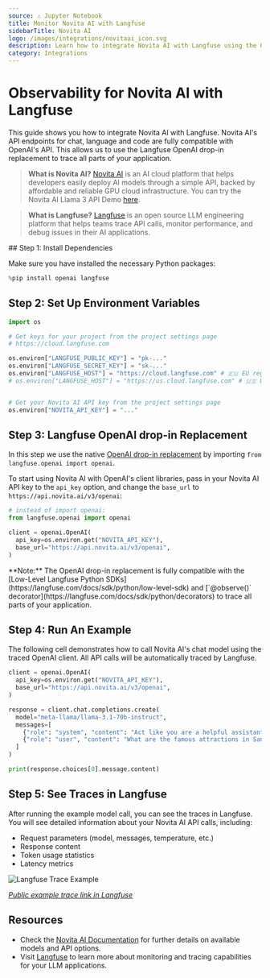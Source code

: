 ```yaml
---
source: ⚠️ Jupyter Notebook
title: Monitor Novita AI with Langfuse
sidebarTitle: Novita AI
logo: /images/integrations/novitaai_icon.svg
description: Learn how to integrate Novita AI with Langfuse using the OpenAI drop-in replacement.
category: Integrations
---
```


# Observability for Novita AI with Langfuse

This guide shows you how to integrate Novita AI with Langfuse. Novita AI's API endpoints for chat, language and code are fully compatible with OpenAI's API. This allows us to use the Langfuse OpenAI drop-in replacement to trace all parts of your application.

> **What is Novita AI?** [Novita AI](https://novita.ai/) is an AI cloud platform that helps developers easily deploy AI models through a simple API, backed by affordable and reliable GPU cloud infrastructure. You can try the Novita AI Llama 3 API Demo [here](https://novita.ai/model-api/product/llm-api/playground/meta-llama-llama-3.1-70b-instruct).

> **What is Langfuse?** [Langfuse](https://langfuse.com) is an open source LLM engineering platform that helps teams trace API calls, monitor performance, and debug issues in their AI applications.

<Steps>
## Step 1: Install Dependencies

Make sure you have installed the necessary Python packages:


```python
%pip install openai langfuse
```

## Step 2: Set Up Environment Variables


```python
import os

# Get keys for your project from the project settings page
# https://cloud.langfuse.com

os.environ["LANGFUSE_PUBLIC_KEY"] = "pk-..." 
os.environ["LANGFUSE_SECRET_KEY"] = "sk-..."
os.environ["LANGFUSE_HOST"] = "https://cloud.langfuse.com" # 🇪🇺 EU region
# os.environ["LANGFUSE_HOST"] = "https://us.cloud.langfuse.com" # 🇺🇸 US region


# Get your Novita AI API key from the project settings page
os.environ["NOVITA_API_KEY"] = "..."
```

## Step 3: Langfuse OpenAI drop-in Replacement

In this step we use the native [OpenAI drop-in replacement](https://langfuse.com/docs/integrations/openai/python/get-started) by importing `from langfuse.openai import openai`.

To start using Novita AI with OpenAI's client libraries, pass in your Novita AI API key to the `api_key` option, and change the `base_url` to `https://api.novita.ai/v3/openai`:


```python
# instead of import openai:
from langfuse.openai import openai

client = openai.OpenAI(
  api_key=os.environ.get("NOVITA_API_KEY"),
  base_url="https://api.novita.ai/v3/openai",
)
```

<Callout type="info" emoji="ℹ️">
**Note:** The OpenAI drop-in replacement is fully compatible with the [Low-Level Langfuse Python SDKs](https://langfuse.com/docs/sdk/python/low-level-sdk) and [`@observe()` decorator](https://langfuse.com/docs/sdk/python/decorators) to trace all parts of your application.
</Callout>

## Step 4: Run An Example

The following cell demonstrates how to call Novita AI's chat model using the traced OpenAI client. All API calls will be automatically traced by Langfuse.


```python
client = openai.OpenAI(
  api_key=os.environ.get("NOVITA_API_KEY"),
  base_url="https://api.novita.ai/v3/openai",
)

response = client.chat.completions.create(
  model="meta-llama/llama-3.1-70b-instruct",
  messages=[
    {"role": "system", "content": "Act like you are a helpful assistant."},
    {"role": "user", "content": "What are the famous attractions in San Francisco?"},
  ]
)

print(response.choices[0].message.content)
```

## Step 5: See Traces in Langfuse

After running the example model call, you can see the traces in Langfuse. You will see detailed information about your Novita AI API calls, including:

- Request parameters (model, messages, temperature, etc.)
- Response content
- Token usage statistics
- Latency metrics

![Langfuse Trace Example](https://langfuse.com/images/cookbook/integration-novitaai/novitaai-example-trace.png)

_[Public example trace link in Langfuse](https://cloud.langfuse.com/project/cm7ua5l6e05wlad07qr6ce2wn/traces/039cc8b2-dba0-479f-9cd6-63672bc08c71?timestamp=2025-03-06T02%3A15%3A15.184Z)_
</Steps>


<LearnMore />

## Resources

- Check the [Novita AI Documentation](https://novita.ai/docs/guides/introduction) for further details on available models and API options.
- Visit [Langfuse](https://langfuse.com) to learn more about monitoring and tracing capabilities for your LLM applications.
